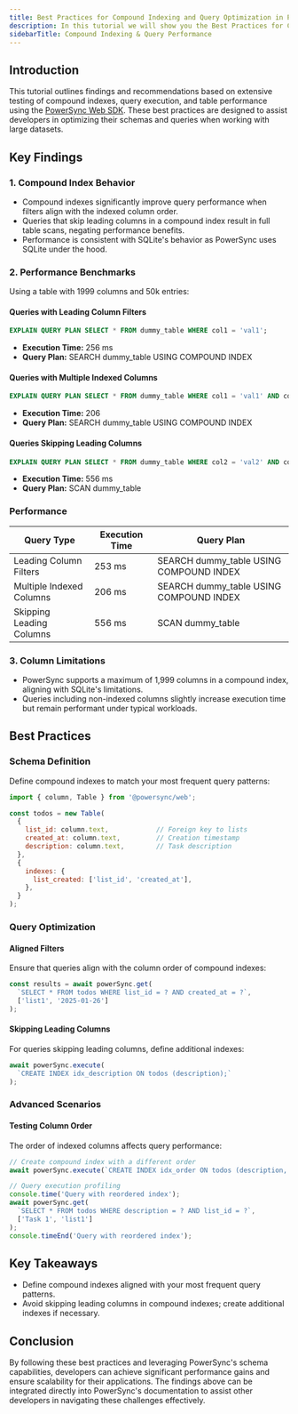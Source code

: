 ```yaml
---
title: Best Practices for Compound Indexing and Query Optimization in PowerSync
description: In this tutorial we will show you the Best Practices for Compound Indexing and Query Optimization using the [PowerSync Web SDK](https://github.com/powersync-ja/powersync-js).
sidebarTitle: Compound Indexing & Query Performance
---
```


## Introduction

This tutorial outlines findings and recommendations based on extensive testing of compound indexes, query execution, and table performance using the [PowerSync Web SDK](https://github.com/powersync-ja/powersync-js).
These best practices are designed to assist developers in optimizing their schemas and queries when working with large datasets.

## Key Findings

### 1. Compound Index Behavior

- Compound indexes significantly improve query performance when filters align with the indexed column order.
- Queries that skip leading columns in a compound index result in full table scans, negating performance benefits.
- Performance is consistent with SQLite's behavior as PowerSync uses SQLite under the hood.

### 2. Performance Benchmarks

Using a table with 1999 columns and 50k entries:

#### Queries with Leading Column Filters

```sql
EXPLAIN QUERY PLAN SELECT * FROM dummy_table WHERE col1 = 'val1';
```

- **Execution Time:** 256 ms
- **Query Plan:** SEARCH dummy_table USING COMPOUND INDEX

#### Queries with Multiple Indexed Columns

```sql
EXPLAIN QUERY PLAN SELECT * FROM dummy_table WHERE col1 = 'val1' AND col2 = 'val2';
```

- **Execution Time:** 206
- **Query Plan:** SEARCH dummy_table USING COMPOUND INDEX

#### Queries Skipping Leading Columns

```sql
EXPLAIN QUERY PLAN SELECT * FROM dummy_table WHERE col2 = 'val2' AND col3 = 'val3';
```

- **Execution Time:** 556 ms
- **Query Plan:** SCAN dummy_table
### Performance

| Query Type                        | Execution Time | Query Plan                          |
|-----------------------------------|----------------|-------------------------------------|
| Leading Column Filters            | 253 ms        | SEARCH dummy_table USING COMPOUND INDEX |
| Multiple Indexed Columns          | 206 ms         | SEARCH dummy_table USING COMPOUND INDEX |
| Skipping Leading Columns          | 556 ms         | SCAN dummy_table                    |
### 3. Column Limitations

- PowerSync supports a maximum of 1,999 columns in a compound index, aligning with SQLite's limitations.
- Queries including non-indexed columns slightly increase execution time but remain performant under typical workloads.

## Best Practices

### Schema Definition

Define compound indexes to match your most frequent query patterns:

```javascript
import { column, Table } from '@powersync/web';

const todos = new Table(
  {
    list_id: column.text,            // Foreign key to lists
    created_at: column.text,         // Creation timestamp
    description: column.text,        // Task description
  },
  {
    indexes: {
      list_created: ['list_id', 'created_at'],
    },
  }
);
```

### Query Optimization

#### Aligned Filters

Ensure that queries align with the column order of compound indexes:

```javascript
const results = await powerSync.get(
  `SELECT * FROM todos WHERE list_id = ? AND created_at = ?`,
  ['list1', '2025-01-26']
);
```

#### Skipping Leading Columns

For queries skipping leading columns, define additional indexes:

```javascript
await powerSync.execute(
  `CREATE INDEX idx_description ON todos (description);`
);
```

### Advanced Scenarios

#### Testing Column Order

The order of indexed columns affects query performance:

```javascript
// Create compound index with a different order
await powerSync.execute(`CREATE INDEX idx_order ON todos (description, list_id);`);

// Query execution profiling
console.time('Query with reordered index');
await powerSync.get(
  `SELECT * FROM todos WHERE description = ? AND list_id = ?`,
  ['Task 1', 'list1']
);
console.timeEnd('Query with reordered index');
```

## Key Takeaways

- Define compound indexes aligned with your most frequent query patterns.
- Avoid skipping leading columns in compound indexes; create additional indexes if necessary.

## Conclusion

By following these best practices and leveraging PowerSync's schema capabilities, developers can achieve significant performance gains and ensure scalability for their applications.
The findings above can be integrated directly into PowerSync's documentation to assist other developers in navigating these challenges effectively.